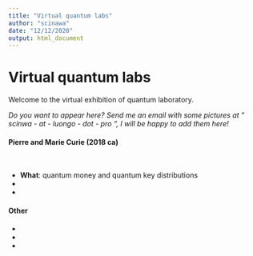 ```yaml
---
title: "Virtual quantum labs"
author: "scinawa"
date: "12/12/2020"
output: html_document
---
```

<style>
.w3-button {
  border: none;
  display: inline-block;
  padding: 8px 16px;
  vertical-align: middle;
  overflow: hidden;
  text-decoration: none;
  color: inherit;
  background-color: inherit;
  text-align: center;
  cursor: pointer;
  white-space: nowrap;
}
.w3-disabled,.w3-btn:disabled,.w3-button:disabled {
  cursor: not-allowed;
  opacity: 0.3;
}
.w3-bar .w3-button {
  white-space: normal;
  width: 100%;
}
.w3-btn,.w3-button {
  -webkit-touch-callout: none;
  -webkit-user-select: none;
  -khtml-user-select: none;
  -moz-user-select: none;
  -ms-user-select: none;
  user-select: none;
}
.mySlides {display:none;
    }
.w3-display-left {
  position: absolute;
  top: 50%;
  left: 0%;
  transform: translate(0%,-50%);
  -ms-transform: translate(-0%,-50%);
}
.w3-display-right {
  position: absolute;
  top: 50%;
  right: 0%;
  transform: translate(0%,-50%);
  -ms-transform: translate(0%,-50%);
}
.w3-black,.w3-hover-black:hover {
  color:  #03a127;
  background-color:  #D7D7D7;
opacity: 0.9;
}
.centrami{
  text-align: center;
  margin-left: auto;
  margin-right: auto;
  display: block;
}
</style>




# Virtual quantum labs

Welcome to the virtual exhibition of quantum laboratory.


*Do you want to appear here? Send me an email with some pictures at " scinwa - at - luongo - dot - pro ", I will be happy to add them here!*


#### Pierre and Marie Curie (2018 ca) {-}



<!-- <div class="centrami"> -->
<!-- <div class="w3-content w3-section" style="width:333px" style="max-width:500px"> -->
<!-- <img class="mySlides" src="/assets/esc2014_.jpg" style="width:100%"> -->
<!-- <img class="mySlides" src="/assets/osday_.jpg" style="width:100%"> -->
<!-- <img class="mySlides" src="/assets/diglove.jpg" style="width:100%"> -->
<!-- <img class="mySlides" src="/assets/vl_.jpg" style="width:100%"> -->
<!-- <img class="mySlides" src="/assets/berk.jpeg" style="width:100%"> -->
<!-- </div> -->
<!-- </div> -->

<!--- <button class="w3-button w3-black w3-display-left" onclick="plusDivs(-1)">&#10094;</button>
<button class="w3-button w3-black w3-display-right" onclick="plusDivs(1)">&#10095;</button>
-->

<script>
var slideIndex = 1;
showDivs(slideIndex);

function plusDivs(n) {
  showDivs(slideIndex += n);
}

carousel();

function carousel() {
    var i;
    var x = document.getElementsByClassName("mySlides");
    for (i = 0; i < x.length; i++) {
      x[i].style.display = "none";
    }
    slideIndex++;
    if (slideIndex > x.length) {slideIndex = 1}
    x[slideIndex-1].style.display = "block";
    setTimeout(carousel, 4000); // Change image every 4 seconds
}


function showDivs(n) {
  var i;
  var x = document.getElementsByClassName("mySlides");
  if (n > x.length) {slideIndex = 1}
  if (n < 1) {slideIndex = x.length}
  for (i = 0; i < x.length; i++) {
     x[i].style.display = "none";
  }
  x[slideIndex-1].style.display = "block";
}
</script>


<br>

- **What**: quantum money and quantum key distributions 
- 
-


#### Other

- 
- 
- 